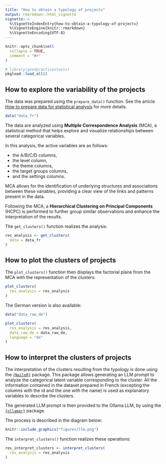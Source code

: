 ```yaml
---
title: "How to obtain a typology of projects"
output: rmarkdown::html_vignette
vignette: >
  %\VignetteIndexEntry{how-to-obtain-a-typology-of-projects}
  %\VignetteEngine{knitr::rmarkdown}
  %\VignetteEncoding{UTF-8}
---
```


```r
knitr::opts_chunk$set(
  collapse = TRUE,
  comment = "#>"
)
```

```r
# library(goodpracticestools)
pkgload::load_all()
```

## How to explore the variability of the projects

The data was prepared using the `prepare_data()` function. See the article [How to prepare data for statistical analysis](https://promotionsante.github.io/goodpracticestools/articles/how-to-prepare-data-for-statistical-analysis.html) for more details.

```r
data("data_fr")
```

The data are analyzed using **Multiple Correspondence Analysis** (MCA), a statistical method that helps explore and visualize relationships between several categorical variables. 

In this analysis, the active variables are as follows: 

- the A/B/C/D columns,
- the level column, 
- the theme columns, 
- the target groups columns,  
- and the settings columns. 

MCA allows for the identification of underlying structures and associations between these variables, providing a clear view of the links and patterns present in the data. 

Following the MCA, a **Hierarchical Clustering on Principal Components** (HCPC) is performed to further group similar observations and enhance the interpretation of the results.

The `get_clusters()` function realizes the analysis:

```r
res_analysis <- get_clusters(
  data = data_fr
)
```

## How to plot the clusters of projects

The `plot_clusters()` function then displays the factorial plane from the MCA with the representation of the clusters:

```r
plot_clusters(
  res_analysis = res_analysis
)
```

The German version is also available:

```r
data("data_raw_de")
```

```r
plot_clusters(
  res_analysis = res_analysis, 
  data_raw_de = data_raw_de,
  language = "de"
)
```

## How to interpret the clusters of projects

The interpretation of the clusters resulting from the typology is done using the [`{NaileR}`](https://cran.r-project.org/web/packages/NaileR/index.html) package. This package allows generating an LLM prompt to analyze the categorical latent variable corresponding to the cluster. All the information contained in the dataset prepared in French (excepting the columns with the id and the one with the name) is used as explanatory variables to describe the clusters.

The generated LLM prompt is then provided to the Ollama LLM, by using the [`{ollamar}`](https://cran.r-project.org/web/packages/ollamar/index.html) package.

The process is described in the diagram below:

```r
knitr::include_graphics("figures/llm.png")
```

The `interpret_clusters()` function realizes these operations:

```r
res_interpret_clusters <- interpret_clusters(
  res_analysis = res_analysis
)
```






